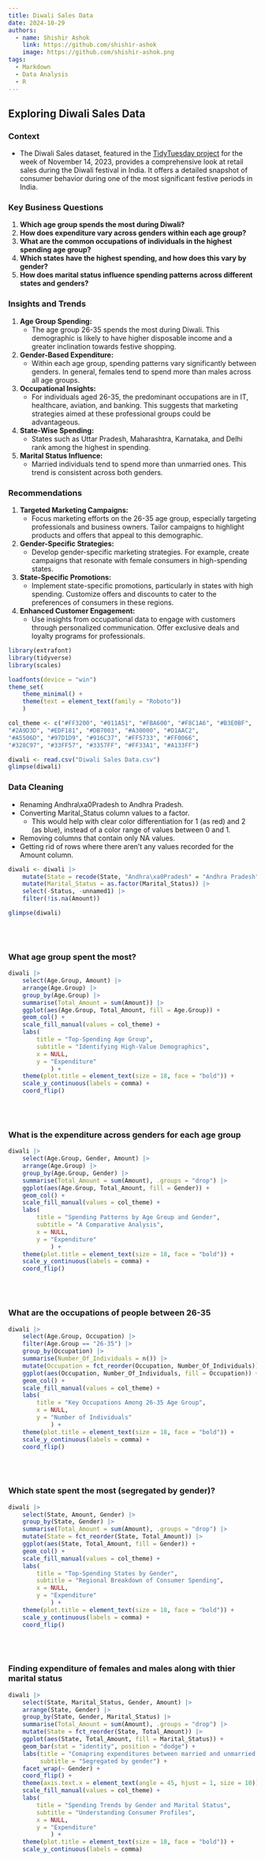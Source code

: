 ```yaml
---
title: Diwali Sales Data
date: 2024-10-29
authors:
  - name: Shishir Ashok
    link: https://github.com/shishir-ashok
    image: https://github.com/shishir-ashok.png
tags:
  - Markdown
  - Data Analysis
  - R
---
```


## Exploring Diwali Sales Data

### Context

- The Diwali Sales dataset, featured in the [TidyTuesday project](https://github.com/rfordatascience/tidytuesday/blob/master/data/2023/2023-11-14/readme.md) for the week of November 14, 2023, provides a comprehensive look at retail sales during the Diwali festival in India. It offers a detailed snapshot of consumer behavior during one of the most significant festive periods in India.

### Key Business Questions

1. **Which age group spends the most during Diwali?**
2. **How does expenditure vary across genders within each age group?**
3. **What are the common occupations of individuals in the highest spending age group?**
4. **Which states have the highest spending, and how does this vary by gender?**
5. **How does marital status influence spending patterns across different states and genders?**

### Insights and Trends

1. **Age Group Spending:** 
    - The age group 26-35 spends the most during Diwali. This demographic is likely to have higher disposable income and a greater inclination towards festive shopping.
    
2. **Gender-Based Expenditure:**
    - Within each age group, spending patterns vary significantly between genders. In general, females tend to spend more than males across all age groups.
    
3. **Occupational Insights:**
    - For individuals aged 26-35, the predominant occupations are in IT, healthcare, aviation, and banking. This suggests that marketing strategies aimed at these professional groups could be advantageous.

4. **State-Wise Spending:**
    - States such as Uttar Pradesh, Maharashtra, Karnataka, and Delhi rank among the highest in spending.

5. **Marital Status Influence:**
    - Married individuals tend to spend more than unmarried ones. This trend is consistent across both genders.

### Recommendations

1. **Targeted Marketing Campaigns:**
    - Focus marketing efforts on the 26-35 age group, especially targeting professionals and business owners. Tailor campaigns to highlight products and offers that appeal to this demographic.

2. **Gender-Specific Strategies:**
    - Develop gender-specific marketing strategies. For example, create campaigns that resonate with female consumers in high-spending states.
    
3. **State-Specific Promotions:**
    - Implement state-specific promotions, particularly in states with high spending. Customize offers and discounts to cater to the preferences of consumers in these regions.
    
4. **Enhanced Customer Engagement:**
    - Use insights from occupational data to engage with customers through personalized communication. Offer exclusive deals and loyalty programs for professionals.
    
    
```r
library(extrafont)
library(tidyverse)
library(scales) 

loadfonts(device = "win")
theme_set(
    theme_minimal() +
    theme(text = element_text(family = "Roboto"))
    )

col_theme <- c("#FF3200", "#011A51", "#FBA600", "#F8C1A6", "#B3E0BF",
"#2A9D3D", "#EDF181", "#DB7003", "#A30000", "#D1AAC2",
"#A5506D", "#97D1D9", "#916C37", "#FF5733", "#FF0066", 
"#328C97", "#33FF57", "#3357FF", "#FF33A1", "#A133FF")
```

```r
diwali <- read.csv("Diwali Sales Data.csv")
glimpse(diwali)
```
### Data Cleaning
- Renaming Andhra\\xa0Pradesh to Andhra Pradesh.
- Converting Marital_Status column values to a factor.
    - This would help with clear color differentiation for 1 (as red) and 2 (as blue), instead of a color range of values between 0 and 1.
- Removing columns that contain only NA values.
- Getting rid of rows where there aren't any values recorded for the Amount column.

```r
diwali <- diwali |> 
    mutate(State = recode(State, "Andhra\xa0Pradesh" = "Andhra Pradesh"), .keep = "all" ) |> 
    mutate(Marital_Status = as.factor(Marital_Status)) |> 
    select(-Status, -unnamed1) |> 
    filter(!is.na(Amount))

glimpse(diwali)
```

</br>
</br>

### What age group spent the most?
```r
diwali |> 
    select(Age.Group, Amount) |> 
    arrange(Age.Group) |> 
    group_by(Age.Group) |> 
    summarise(Total_Amount = sum(Amount)) |> 
    ggplot(aes(Age.Group, Total_Amount, fill = Age.Group)) + 
    geom_col() +
    scale_fill_manual(values = col_theme) +
    labs(
        title = "Top-Spending Age Group",
        subtitle = "Identifying High-Value Demographics",
        x = NULL,
        y = "Expenditure"
            ) +
    theme(plot.title = element_text(size = 18, face = "bold")) +
    scale_y_continuous(labels = comma) +
    coord_flip()
```
</br>
</br>

### What is the expenditure across genders for each age group
```r
diwali |> 
    select(Age.Group, Gender, Amount) |> 
    arrange(Age.Group) |> 
    group_by(Age.Group, Gender) |> 
    summarise(Total_Amount = sum(Amount), .groups = "drop") |> 
    ggplot(aes(Age.Group, Total_Amount, fill = Gender)) + 
    geom_col() +
    scale_fill_manual(values = col_theme) +
    labs(
        title = "Spending Patterns by Age Group and Gender",
        subtitle = "A Comparative Analysis",
        x = NULL,
        y = "Expenditure"
            ) +
    theme(plot.title = element_text(size = 18, face = "bold")) +
    scale_y_continuous(labels = comma) +
    coord_flip()
```
</br>
</br>

### What are the occupations of people between 26-35
```r
diwali |> 
    select(Age.Group, Occupation) |> 
    filter(Age.Group == "26-35") |> 
    group_by(Occupation) |> 
    summarise(Number_Of_Individuals = n()) |> 
    mutate(Occupation = fct_reorder(Occupation, Number_Of_Individuals)) |> 
    ggplot(aes(Occupation, Number_Of_Individuals, fill = Occupation)) +
    geom_col() +
    scale_fill_manual(values = col_theme) +
    labs(
        title = "Key Occupations Among 26-35 Age Group",
        x = NULL,
        y = "Number of Individuals"
            ) +
    theme(plot.title = element_text(size = 18, face = "bold")) +
    scale_y_continuous(labels = comma) +
    coord_flip()
```
</br>
</br>

### Which state spent the most (segregated by gender)?
```r
diwali |> 
    select(State, Amount, Gender) |> 
    group_by(State, Gender) |> 
    summarise(Total_Amount = sum(Amount), .groups = "drop") |> 
    mutate(State = fct_reorder(State, Total_Amount)) |> 
    ggplot(aes(State, Total_Amount, fill = Gender)) +
    geom_col() +
    scale_fill_manual(values = col_theme) +
    labs(
        title = "Top-Spending States by Gender",
        subtitle = "Regional Breakdown of Consumer Spending",
        x = NULL,
        y = "Expenditure"
            ) +
    theme(plot.title = element_text(size = 18, face = "bold")) +
    scale_y_continuous(labels = comma) +
    coord_flip()
```
</br>
</br>

### Finding expenditure of females and males along with thier marital status
```r
diwali |> 
    select(State, Marital_Status, Gender, Amount) |>
    arrange(State, Gender) |> 
    group_by(State, Gender, Marital_Status) |> 
    summarise(Total_Amount = sum(Amount), .groups = "drop") |> 
    mutate(State = fct_reorder(State, Total_Amount)) |> 
    ggplot(aes(State, Total_Amount, fill = Marital_Status)) +
    geom_bar(stat = "identity", position = "dodge") +
    labs(title = "Comapring expenditures between married and unmarried individuals", 
         subtitle = "Segregated by gender") +
    facet_wrap(~ Gender) +
    coord_flip() +
    theme(axis.text.x = element_text(angle = 45, hjust = 1, size = 10)) +
    scale_fill_manual(values = col_theme) +
    labs(
        title = "Spending Trends by Gender and Marital Status",
        subtitle = "Understanding Consumer Profiles",
        x = NULL,
        y = "Expenditure"
            ) +
    theme(plot.title = element_text(size = 18, face = "bold")) +
    scale_y_continuous(labels = comma)
```


